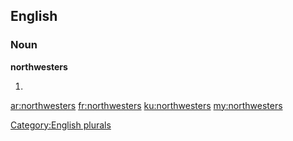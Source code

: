 ==English==

===Noun===
'''northwesters'''

# {{plural of|[[northwester]]}}

[[Category:English plurals]]

[[ar:northwesters]]
[[fr:northwesters]]
[[ku:northwesters]]
[[my:northwesters]]
